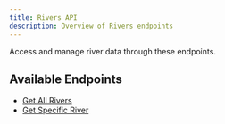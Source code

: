 ```yaml
---
title: Rivers API
description: Overview of Rivers endpoints
---
```


Access and manage river data through these endpoints.

## Available Endpoints

- [Get All Rivers](/api-reference/rivers/all-rivers)
- [Get Specific River](/api-reference/rivers/specific-river)
